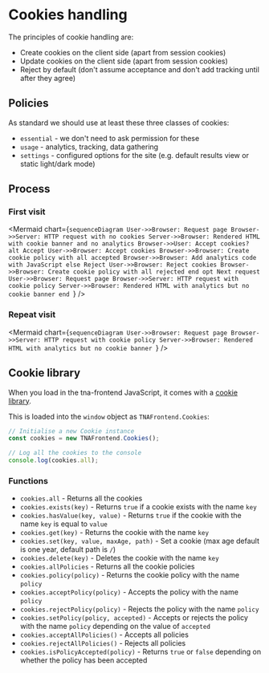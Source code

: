 
<Meta title="Development/Cookies" />

# Cookies handling

The principles of cookie handling are:

- Create cookies on the client side (apart from session cookies)
- Update cookies on the client side (apart from session cookies)
- Reject by default (don't assume acceptance and don't add tracking until after they agree)

## Policies

As standard we should use at least these three classes of cookies:

- `essential` - we don't need to ask permission for these
- `usage` - analytics, tracking, data gathering
- `settings` - configured options for the site (e.g. default results view or static light/dark mode)

## Process

### First visit

<Mermaid chart={`sequenceDiagram
    User->>Browser: Request page
    Browser->>Server: HTTP request with no cookies
    Server->>Browser: Rendered HTML with cookie banner and no analytics
    Browser->>User: Accept cookies?
    alt Accept
        User->>Browser: Accept cookies
        Browser->>Browser: Create cookie policy with all accepted
        Browser->>Browser: Add analytics code with JavaScript
    else Reject
        User->>Browser: Reject cookies
        Browser->>Browser: Create cookie policy with all rejected
    end
    opt Next request
        User->>Browser: Request page
        Browser->>Server: HTTP request with cookie policy
        Server->>Browser: Rendered HTML with analytics but no cookie banner
    end
`} />

### Repeat visit

<Mermaid chart={`sequenceDiagram
    User->>Browser: Request page
    Browser->>Server: HTTP request with cookie policy
    Server->>Browser: Rendered HTML with analytics but no cookie banner
`} />

## Cookie library

When you load in the tna-frontend JavaScript, it comes with a [cookie library](https://github.com/nationalarchives/tna-frontend/blob/main/src/nationalarchives/lib/cookies.mjs).

This is loaded into the `window` object as `TNAFrontend.Cookies`:

```JavaScript
// Initialise a new Cookie instance
const cookies = new TNAFrontend.Cookies();

// Log all the cookies to the console
console.log(cookies.all);
```

### Functions

- `cookies.all` - Returns all the cookies
- `cookies.exists(key)` - Returns `true` if a cookie exists with the name `key`
- `cookies.hasValue(key, value)` - Returns `true` if the cookie with the name `key` is equal to `value`
- `cookies.get(key)` - Returns the cookie with the name `key`
- `cookies.set(key, value, maxAge, path)` - Set a cookie (max age default is one year, default path is `/`)
- `cookies.delete(key)` - Deletes the cookie with the name `key`
- `cookies.allPolicies` - Returns all the cookie policies
- `cookies.policy(policy)` - Returns the cookie policy with the name `policy`
- `cookies.acceptPolicy(policy)` - Accepts the policy with the name `policy`
- `cookies.rejectPolicy(policy)` - Rejects the policy with the name `policy`
- `cookies.setPolicy(policy, accepted)` - Accepts or rejects the policy with the name `policy` depending on the value of `accepted`
- `cookies.acceptAllPolicies()` - Accepts all policies
- `cookies.rejectAllPolicies()` - Rejects all policies
- `cookies.isPolicyAccepted(policy)` - Returns `true` or `false` depending on whether the policy has been accepted
